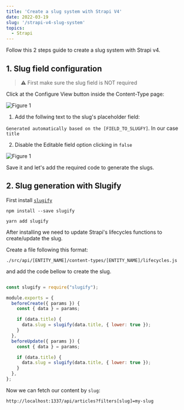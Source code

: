 ```yaml
---
title: 'Create a slug system with Strapi V4'
date: 2022-03-19
slug: '/strapi-v4-slug-system'
topics:
  - Strapi
---
```


Follow this 2 steps guide to create a slug system with Strapi v4.

## 1. Slug field configuration

> ⚠️ First make sure the slug field is NOT required

Click at the Configure View button inside the Content-Type page:

![Figure 1](./strapi-v4-slug-system-figure-1.png)

1. Add the follwing text to the slug's placeholder field:

`Generated automatically based on the [FIELD_TO_SLUGFY]`. In our case `title`

2. Disable the Editable field option clicking in `false`

![Figure 1](./strapi-v4-slug-system-figure-2.png)

Save it and let's add the required code to generate the slugs.

## 2. Slug generation with Slugify

First install <a href="https://www.npmjs.com/package/slugify" target="_blank" rel="nofollow">`slugify`</a>

```shell
npm install --save slugify
```

```shell
yarn add slugify
```

After installing we need to update Strapi's lifecycles functions to create/update the slug.

Create a file following this format:

`./src/api/[ENTITY_NAME]/content-types/[ENTITY_NAME]/lifecycles.js`

and add the code bellow to create the slug.

```js:title=./src/api/article/content-types/article/lifecycles.js

const slugify = require("slugify");

module.exports = {
  beforeCreate({ params }) {
    const { data } = params;

    if (data.title) {
      data.slug = slugify(data.title, { lower: true });
    }
  },
  beforeUpdate({ params }) {
    const { data } = params;

    if (data.title) {
      data.slug = slugify(data.title, { lower: true });
    }
  },
};

```

Now we can fetch our content by `slug`:

`http://localhost:1337/api/articles?filters[slug]=my-slug`
